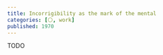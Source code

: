 ```yaml
---
title: Incorrigibility as the mark of the mental
categories: [⚪, work]
published: 1970
---
```


TODO